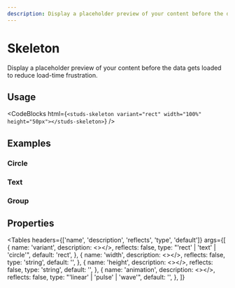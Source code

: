 ```yaml
---
description: Display a placeholder preview of your content before the data gets loaded to reduce load-time frustration.
---
```


# Skeleton

<HeaderComponent
  htmlTag="studs-skeleton"
  jsxTag="StudsSkeleton"
  version="Since 2.0"
  status="Unstable"
  urlGithub="display/skeleton.ts"
  urlStrbook="studs-display-skeleton--docs"
/>

Display a placeholder preview of your content before the data gets loaded to reduce load-time frustration.

## Usage

<ResizerFeatures>
  <studs-skeleton variant="rect" width="100%" height="50px"></studs-skeleton>
</ResizerFeatures>

<CodeBlocks
  html={`<studs-skeleton variant="rect" width="100%" height="50px"></studs-skeleton>`}
/>

## Examples

### Circle

<ResizerFeatures>
  <studs-skeleton variant="circle" width="50px" height="50px"></studs-skeleton>
</ResizerFeatures>

### Text

<ResizerFeatures>
  <studs-skeleton variant="text" width="100px" height="15px"></studs-skeleton>
</ResizerFeatures>

### Group

<ResizerFeatures>
  <div style={{ display: 'flex', gap: '10px' }}>
    <studs-skeleton
      variant="circle"
      width="75px"
      height="75px"
    ></studs-skeleton>
    <div
      style={{
        display: 'flex',
        flexDirection: 'column',
        gap: '10px',
        alignItems: 'center',
        justifyContent: 'center',
      }}
    >
      <studs-skeleton
        variant="text"
        width="100px"
        height="15px"
      ></studs-skeleton>
      <studs-skeleton
        variant="text"
        width="100px"
        height="15px"
      ></studs-skeleton>
      <studs-skeleton
        variant="text"
        width="100px"
        height="15px"
      ></studs-skeleton>
    </div>
  </div>
  <div style={{ display: 'block', padding: '10px' }}>
    <studs-skeleton variant="rect" width="300px" height="50px"></studs-skeleton>
  </div>
</ResizerFeatures>

## Properties

<Tables
  headers={['name', 'description', 'reflects', 'type', 'default']}
  args={[
    {
      name: 'variant',
      description: <></>,
      reflects: false,
      type: "'rect' | 'text' | 'circle'",
      default: 'rect',
    },
    {
      name: 'width',
      description: <></>,
      reflects: false,
      type: 'string',
      default: '',
    },
    {
      name: 'height',
      description: <></>,
      reflects: false,
      type: 'string',
      default: '',
    },
    {
      name: 'animation',
      description: <></>,
      reflects: false,
      type: "'linear' | 'pulse' | 'wave'",
      default: '',
    },
  ]}
></Tables>
